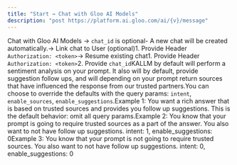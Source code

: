 ```yaml
---
title: "Start → Chat with Gloo AI Models"
description: "post https://platform.ai.gloo.com/ai/{v}/message"
---
```


Chat with Gloo AI Models → `chat_id` is optional- A new chat will be created automatically.→ Link chat to User (optional)1. Provide Header `Authorization: <token>`→ Resume existing chat1. Provide Header `Authorization: <token>`2. Provide `chat_id`KALLM by default will perform a sentiment analysis on your prompt. It also will by default, provide suggestion follow ups, and will depending on your prompt return sources that have influenced the response from our trusted partners.You can choose to override the defaults with the query params: `intent`, `enable_sources`, `enable_suggestions`.Example 1: You want a rich answer that is based on trusted sources and provides you follow up suggestions. This is the default behavior: omit all query params.Example 2: You know that your prompt is going to require trusted sources as a part of the answer. You also want to not have follow up suggestions. intent: 1, enable\_suggestions: 0Example 3: You know that your prompt is not going to require trusted sources. You also want to not have follow up suggestions. intent: 0, enable\_suggestions: 0
